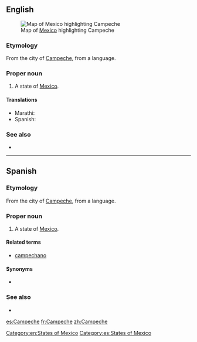 {{also|campêche}}
==English==
[[File:Mexico map, MX-CAM.svg|thumb|Map of [[Mexico]] highlighting Campeche]]
===Etymology===
From the city of [[w:Campeche, Campeche|Campeche]], from a {{etyl|myn|en}} language.

===Proper noun===
{{en-proper noun}}

# A state of [[Mexico]].

====Translations====
{{trans-top|state of Mexico}}
* Marathi: {{t|mr|काम्पेचे|n|tr=kāmpece|sc=Deva}}
* Spanish: {{t+|es|Campeche|m}}
{{trans-mid}}
{{trans-bottom}}

===See also===
* {{pedialite}}

[[Category:en:States of Mexico]]

----

==Spanish==

===Etymology===
From the city of [[w:Campeche, Campeche|Campeche]], from a {{etyl|myn|es}} language.

===Proper noun===
{{es-proper noun|m}}

# A state of [[Mexico]].

====Related terms====
* [[campechano]]

====Synonyms====
* {{l|es|CM}} {{qualifier|abbreviation}}

===See also===
* {{pedialite|lang=es}}

[[Category:es:States of Mexico]]

[[es:Campeche]]
[[fr:Campeche]]
[[zh:Campeche]]